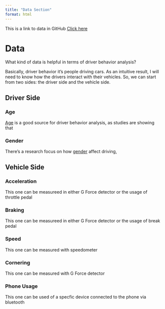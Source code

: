 ```yaml
---
title: "Data Section"
format: html
---
```



This is a link to data in GitHub [Click here](https://github.com/anly501/dsan-5000-project-FroomeBeibei79/tree/main/data)


# Data 

What kind of data is helpful in terms of driver behavior analysis? 

Basically, driver behavior it's people driving cars. As an intuitive result, I will need to know how the drivers interact with their vehicles. So, we can start from two sides: the driver side and the vehicle side.

## Driver Side

### Age

[Age](https://www.fhwa.dot.gov/policyinformation/statistics/2021/) is a good source for driver behavior analysis, as studies are showing that 

### Gender
There's a research focus on how [gender](https://crashstats.nhtsa.dot.gov/Api/Public/ViewPublication/813513) affect driving,

## Vehicle Side

### Acceleration

This one can be measureed in either G Force detector or the usage of throttle pedal

### Braking

This one can be measureed in either G Force detector or the usage of break pedal

### Speed

This one can be measured with speedometer

### Cornering

This one can be measured with G Force detector

### Phone Usage

This one can be used of a specfic device connected to the phone via bluetooth